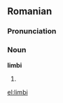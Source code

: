 ==Romanian==

===Pronunciation===
{{IPA|[ˈlimbi]|lang=ro}}

===Noun===
'''limbi''' {{f|p}}

# {{plural of|limbă|lang=Romanian}}

[[el:limbi]]
